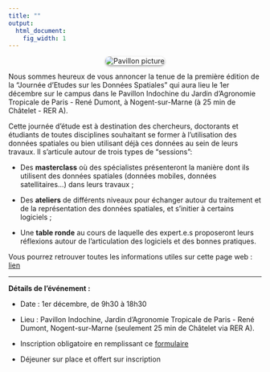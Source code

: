 ```yaml
---
title: ""
output:
  html_document:
    fig_width: 1
---
```


<style>
figure {
  text-align: center;
}

figcaption {
  margin-top: 10px;
}
</style>

<style>
  .rounded-image {
    border-radius: 10px; /* Ajoute des coins arrondis de 10 pixels */
    box-shadow: 0px 2px 4px rgba(0, 0, 0, 0.4); /* Ajoute une ombre de 2 pixels de hauteur et 4 pixels de flou */
  }
</style>

<p>
<div class="row">
<figure>
  <img alt="Pavillon picture" src="images/23-114 - Décli num - bandeau mail.png" class="rounded-image"/>
</figure>
</div>
</p>





Nous sommes heureux de vous annoncer la tenue de la première édition de la “Journée d’Etudes sur les Données Spatiales” qui aura lieu le 1er décembre sur le campus dans le Pavillon Indochine du Jardin d'Agronomie Tropicale de Paris - René Dumont, à Nogent-sur-Marne (à 25 min de Châtelet - RER A). 

Cette journée d’étude est à destination des chercheurs, doctorants et étudiants de toutes disciplines souhaitant se former à l’utilisation des données spatiales ou bien utilisant déjà ces données au sein de leurs travaux. Il s’articule autour de trois types de “sessions”: 

- Des **masterclass** où des spécialistes présenteront la manière dont ils utilisent des données spatiales (données mobiles, données satellitaires...) dans leurs travaux ;

- Des **ateliers** de différents niveaux pour échanger autour du traitement et de la représentation des données spatiales, et s’initier à certains logiciels ;

- Une **table ronde** au cours de laquelle des expert.e.s proposeront leurs réflexions autour de l’articulation des logiciels et des bonnes pratiques.

Vous pourrez retrouver toutes les informations utiles sur cette page web : [lien](https://umr-devsoc.pantheonsorbonne.fr/actualite/journee-detudes-donnees-spatiales-nouvelles-sources-nouvelles-perspectives)



----


**Détails de l'événement :**

- Date : 1er décembre, de 9h30 à 18h30

- Lieu : Pavillon Indochine, Jardin d'Agronomie Tropicale de Paris - René Dumont, Nogent-sur-Marne (seulement 25 min de Châtelet via RER A).

- Inscription obligatoire en remplissant ce [formulaire](https://docs.google.com/forms/d/e/1FAIpQLSeQSWoivpUfmdYg1afEylqZNydvuOndU73_TGGbj0FYbLYBUA/viewform?usp=sf_link) 

- Déjeuner sur place et offert sur inscription



